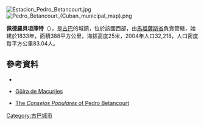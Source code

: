 [[Image:Estacion_Pedro_Betancourt.jpg|right]]
[[Image:Pedro_Betancourt_(Cuban_municipal_map).png|right]]

{{Coord|22|43|49|N|81|17|27|W|display=title}}

'''佩德羅貝坦庫特'''（{{lang-es|Pedro Betancourt}}），是[[古巴|古巴]]的城鎮，位於該國西部，由[[馬坦薩斯省|馬坦薩斯省]]負責管轄，始建於1833年，面積388平方公里，海拔高度25米，2004年人口32,218，人口密度每平方公里83.04人。

==參考資料==
*{{Cite web|url=http://www.guije.com/pueblo/municipios/mbetancourt/index.htm|title=Pedro Betancourt|author=Guije.com|accessdate=2007-10-07|language=es|archive-date=2020-02-06|archive-url=https://web.archive.org/web/20200206063422/http://www.guije.com/pueblo/municipios/mbetancourt/index.htm|dead-url=no}}
*{{es icon}} [http://www.ecured.cu/index.php/Güira_de_Macurijes_(Pedro_Betancourt) Güira de Macurijes] {{Wayback|url=http://www.ecured.cu/index.php/G%C3%BCira_de_Macurijes_%28Pedro_Betancourt%29 |date=20160303224926 }}
*{{es icon}} [http://www.ecured.cu/index.php/Municipio_Pedro_Betancourt#Consejos_Populares The ''Consejos Populares'' of Pedro Betancourt] {{Wayback|url=http://www.ecured.cu/index.php/Municipio_Pedro_Betancourt#Consejos_Populares |date=20160315040152 }}

{{Cuba-geo-stub}}
[[Category:古巴城市|Category:古巴城市]]
